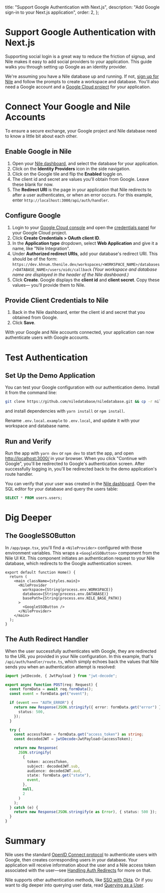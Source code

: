   title: "Support Google Authentication with Next.js",
  description: "Add Google sign-in to your Next.js application",
  order: 2,
};

# Support Google Authentication with Next.js

Supporting social login is a great way to reduce the friction of signup, and Nile makes it easy to
add social providers to your application. This guide walks you through setting up Google as an
identity provider.

We're assuming you have a Nile database up and running. If not, [sign up for Nile][nad] and follow
the prompts to create a workspace and database. You'll also need a Google account and a
[Google Cloud project](https://console.cloud.google.com/) for your application.

# Connect Your Google and Nile Accounts

To ensure a secure exchange, your Google project and Nile database need to know a little bit about
each other.

## Enable Google in Nile

1. Open your [Nile dashboard][nad], and select the database for your application.
2. Click on the **Identity Providers** icon in the side navigation.
3. Click on the Google tile and flip the **Enabled** toggle on.
4. The client id and secret are values you'll obtain from Google. Leave these blank for now.
5. The **Redirect URI** is the page in your application that Nile redirects to after a user
   authenticates, or when an error occurs. For this example, enter
   `http://localhost:3000/api/auth/handler`.

## Configure Google

1. Login to your [Google Cloud console](https://console.cloud.google.com/) and open the
   [credentials panel](https://console.cloud.google.com/apis/credentials) for your Google Cloud
   project.
2. Click **Create Credentials > OAuth client ID**.
3. In the **Application type** dropdown, select **Web Application** and give it a name, like
   "Nile Integration".
4. Under **Authorized redirect URIs**, add your database's redirect URI. This should be of the form:
   `https://dev.khnum.thenile.dev/workspaces/<WORKSPACE_NAME>/databases/<DATABASE_NAME>/users/oidc/callback`
   _(Your workspace and database name are displayed in the header of the Nile dashboard.)_
5. Click **Create**. Google displays the **client id** and **client secret**. Copy these values—
   you'll provide them to Nile.

## Provide Client Credentials to Nile

1. Back in the Nile dashboard, enter the client id and secret that you obtained from Google.
2. Click **Save**.

With your Google and Nile accounts connected, your application can now authenticate users with
Google accounts.

# Test Authentication

## Set Up the Demo Application

You can test your Google configuration with our authentication demo. Install it from the command
line:

```bash
git clone https://github.com/niledatabase/niledatabase.git && cp -r niledatabase/examples/google-auth-nextjs . && cd google-auth-nextjs
```

and install dependencies with `yarn install` or `npm install`.

Rename `.env.local.example` to `.env.local`, and update it with your workspace and database name.

## Run and Verify

Run the app with `yarn dev` or `npm dev` to start the app, and open
[http://localhost:3000/](http://localhost:3000/) in your browser. When
you click "Continue with Google", you'll be redirected to Google's authentication screen. After
successfully logging in, you'll be redirected back to the demo application's route handler.

You can verify that your user was created in the [Nile dashboard][nad]. Open the SQL editor for your
database and query the users table:

```sql
SELECT * FROM users.users;
```

# Dig Deeper

## The GoogleSSOButton

In `/app/page.tsx`, you'll find a `<NileProvider>` configured with those environment variables. This
wraps a `<GoogleSSOButton>` component from the Nile UI Kit. This component initiates an
authentication request to your Nile database, which redirects to the Google authentication screen.

```tsx
export default function Home() {
  return (
    <main className={styles.main}>
      <NileProvider
        workspace={String(process.env.WORKSPACE)}
        database={String(process.env.DATABASE)}
        basePath={String(process.env.NILE_BASE_PATH)}
      >
        <GoogleSSOButton />
      </NileProvider>
    </main>
  );
}
```

## The Auth Redirect Handler

When the user successfully authenticates with Google, they are redirected to the URL you provided
in your Nile configuration. In this example, that's `/api/auth/handler/route.ts`, which simply
echoes back the values that Nile sends you when an authentication attempt is resolved:

```ts
import jwtDecode, { JwtPayload } from "jwt-decode";

export async function POST(req: Request) {
  const formData = await req.formData();
  const event = formData.get("event");

  if (event === "AUTH_ERROR") {
    return new Response(JSON.stringify({ error: formData.get("error") }), {
      status: 500,
    });
  }

  try {
    const accessToken = formData.get("access_token") as string;
    const decodedJWT = jwtDecode<JwtPayload>(accessToken);

    return new Response(
      JSON.stringify(
        {
          token: accessToken,
          subject: decodedJWT.sub,
          audience: decodedJWT.aud,
          state: formData.get("state"),
          event,
        },
        null,
        2
      )
    );
  } catch (e) {
    return new Response(JSON.stringify(e as Error), { status: 500 });
  }
}
```

# Summary

Nile uses the standard [OpenID Connect protocol](https://openid.net/developers/how-connect-works/)
to authenticate users with Google, then creates corresponding users in your database. Your
application will receive information about the user and a Nile access token associated with the
user—see [Handling Auth Redirects]() for more on that.

Nile supports other authentication methods, like [SSO with Okta](). Or if you want to dig deeper
into querying user data, read [Querying as a User]().

[nad]: https://dev-nad.thenile.dev/ "Nile Dashboard"
